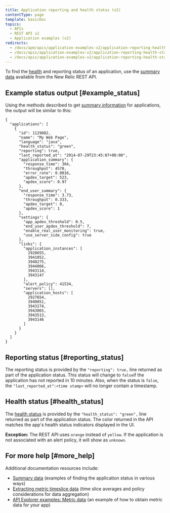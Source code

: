 ```yaml
---
title: Application reporting and health status (v2)
contentType: page
template: basicDoc
topics:
  - APIs
  - REST API v2
  - Application examples (v2)
redirects:
  - /docs/apm/apis/application-examples-v2/application-reporting-health-status
  - /docs/apis/application-examples-v2/application-reporting-health-status
  - /docs/apis/application-examples-v2/application-reporting-health-status-v2
---
```


To find the [health](/docs/accounts-partnerships/education/getting-started-new-relic/glossary#health-status) and reporting status of an application, use the [summary data](/docs/apm/apis/api-v2-examples/summary-data-examples) available from the New Relic REST API.

## Example status output [#example_status]

Using the methods described to get [summary information](/docs/apm/apis/api-v2-examples/summary-data-examples) for applications, the output will be similar to this:

```
{
  "applications": [
    {
      "id": 1129082,
      "name": "My Web Page",
      "language": "java",
      "health_status": "green",
      "reporting": true,
      "last_reported_at": "2014-07-29T23:45:07+00:00",
      "application_summary": {
        "response_time": 304,
        "throughput": 4570,
        "error_rate": 0.0016,
        "apdex_target": 523,
        "apdex_score": 0.97
      },
      "end_user_summary": {
        "response_time": 3.73,
        "throughput": 0.333,
        "apdex_target": 0,
        "apdex_score": 1
      },
      "settings": {
        "app_apdex_threshold": 0.5,
        "end_user_apdex_threshold": 7,
        "enable_real_user_monitoring": true,
        "use_server_side_config": true
      },
      "links": {
        "application_instances": [
          2928655,
          3941052,
          3940275,
          3944066,
          3943114,
          3943147
        ],
        "alert_policy": 41534,
        "servers": [],
        "application_hosts": [
          2927654,
          3940051,
          3943274,
          3943065,
          3943513,
          3943146
        ]
      }
    }
  ]
}
```

## Reporting status [#reporting_status]

The reporting status is provided by the `"reporting": true,` line returned as part of the application status. This status will change to `false`if the application has not reported in 10 minutes. Also, when the status is `false`, the `"last_reported_at":<time stamp>` will no longer contain a timestamp.

## Health status [#health_status]

The [health status](/docs/accounts-partnerships/education/getting-started-new-relic/glossary#health-status) is provided by the `"health_status": "green",` line returned as part of the application status. The color returned in the API matches the app's health status indicators displayed in the UI.

**Exception:** The REST API uses `orange` instead of `yellow`. If the application is not associated with an alert policy, it will show as `unknown`.

## For more help [#more_help]

Additional documentation resources include:

* [Summary data](/docs/apm/apis/api-v2-examples/summary-data-examples) (examples of finding the application status in various ways)
* [Extracting metric timeslice data](/docs/apis/extracting-metric-data) (time slice averages and policy considerations for data aggregation)
* [API Explorer examples: Metric data](/docs/apis/api-explorer-examples-metric-data) (an example of how to obtain metric data for your app)
